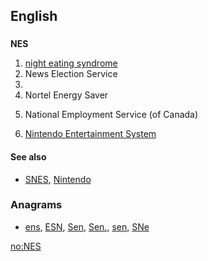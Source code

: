 {{also|nes|ness|Nes|Ness|-ness}}
==English==

==={{initialism-old|en}}===
'''NES'''

# [[night eating syndrome]]
# News Election Service
# {{w|National Election Studies}}
# Nortel Energy Saver
# {{context|Canada|lang=en}} National Employment Service (of Canada)
# {{context|video games|lang=en}} [[w:Nintendo Entertainment System|Nintendo Entertainment System]]

====See also====
* {{sense|video games}} [[SNES]], [[Nintendo]]

===Anagrams===
* [[ens#English|ens]], [[ESN#English|ESN]], [[Sen#English|Sen]], [[Sen.#English|Sen.]], [[sen#English|sen]], [[SNe#English|SNe]]

[[no:NES]]
